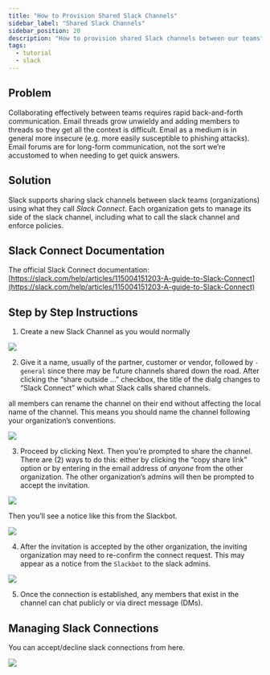 ```yaml
---
title: "How to Provision Shared Slack Channels"
sidebar_label: "Shared Slack Channels"
sidebar_position: 20
description: "How to provision shared Slack channels between our teams"
tags:
  - tutorial
  - slack
---
```


## Problem

Collaborating effectively between teams requires rapid back-and-forth communication. Email threads grow unwieldy and adding members to threads so they get all the context is difficult. Email as a medium is in general more insecure (e.g. more easily susceptible to phishing attacks). Email forums are for long-form communication, not the sort we’re accustomed to when needing to get quick answers.

## Solution

Slack supports sharing slack channels between slack teams (organizations) using what they call _Slack Connect_. Each organization gets to manage its side of the slack channel, including what to call the slack channel and enforce policies.

## Slack Connect Documentation

The official Slack Connect documentation: [https://slack.com/help/articles/115004151203-A-guide-to-Slack-Connect](https://slack.com/help/articles/115004151203-A-guide-to-Slack-Connect)

## Step by Step Instructions

1. Create a new Slack Channel as you would normally

<img src="/assets/refarch/cleanshot-2021-10-08-at-16.33.32@2x-20211008-213412.png" /><br/>

2. Give it a name, usually of the partner, customer or vendor, followed by `-general` since there may be future channels shared down the road. After clicking the “share outside ...” checkbox, the title of the dialg changes to “Slack Connect” which what Slack calls shared channels.

<Note>all members can rename the channel on their end without affecting the local name of the channel. This means you should name the channel following your organization’s conventions.</Note>

<img src="/assets/refarch/cleanshot-2021-10-08-at-16.34.34@2x-20211008-213501.png" /><br/>

3. Proceed by clicking Next. Then you’re prompted to share the channel. There are (2) ways to do this: either by clicking the “copy share link” option or by entering in the email address of _anyone_ from the other organization. The other organization’s admins will then be prompted to accept the invitation.

<img src="/assets/refarch/cleanshot-2021-10-08-at-16.36.32@2x-20211008-213649.png" /><br/>

Then you’ll see a notice like this from the Slackbot.

<img src="/assets/refarch/cleanshot-2021-10-08-at-16.38.54@2x-20211008-213858.png" /><br/>

4. After the invitation is accepted by the other organization, the inviting organization may need to re-confirm the connect request. This may appear as a notice from the `Slackbot` to the slack admins.

<img src="/assets/refarch/cleanshot-2021-10-08-at-16.40.52@2x-20211008-214144.png" /><br/>

5. Once the connection is established, any members that exist in the channel can chat publicly or via direct message (DMs).

## Managing Slack Connections

You can accept/decline slack connections from here.

<img src="/assets/refarch/cleanshot-2021-10-28-at-09.45.23@2x-20211028-144708.png" /><br/>



